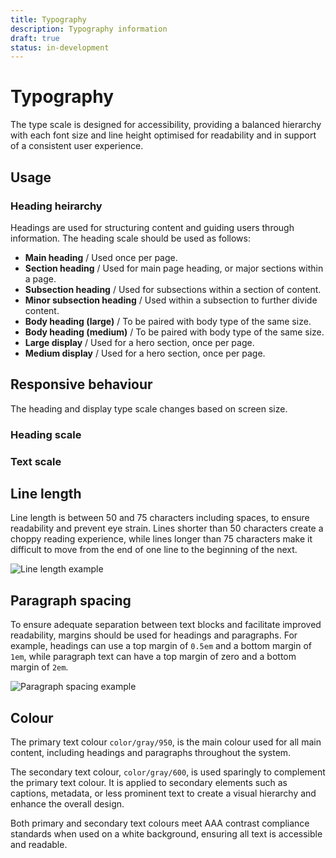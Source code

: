 ```yaml
---
title: Typography
description: Typography information
draft: true
status: in-development
---
```


# Typography

The type scale is designed for accessibility, providing a balanced hierarchy with each font size and line height optimised for readability and in support of a consistent user experience.

## Usage

### Heading heirarchy

Headings are used for structuring content and guiding users through information. The heading scale should be used as follows:

- **Main heading** / Used once per page.
- **Section heading** / Used for main page heading, or major sections within a page.
- **Subsection heading** / Used for subsections within a section of content.
- **Minor subsection heading** / Used within a subsection to further divide content.
- **Body heading (large)** / To be paired with body type of the same size.
- **Body heading (medium)** / To be paired with body type of the same size.
- **Large display** / Used for a hero section, once per page.
- **Medium display** / Used for a hero section, once per page.

## Responsive behaviour

The heading and display type scale changes based on screen size.

### Heading scale

<HeadingResponsiveSizes />

### Text scale

<TextResponsiveSizes />

## Line length

Line length is between 50 and 75 characters including spaces, to ensure readability and prevent eye strain. Lines shorter than 50 characters create a choppy reading experience, while lines longer than 75 characters make it difficult to move from the end of one line to the beginning of the next.

<Image
  src="/linelength.png"
  alt="Line length example"
  width={730}
  height={350}
/>

## Paragraph spacing

To ensure adequate separation between text blocks and facilitate improved readability, margins should be used for headings and paragraphs. For example, headings can use a top margin of `0.5em` and a bottom margin of `1em`, while paragraph text can have a top margin of zero and a bottom margin of `2em`.

<Image
  src="/paragraph-spacing.png"
  alt="Paragraph spacing example"
  width={740}
  height={248}
/>

## Colour

The primary text colour `color/gray/950`, is the main colour used for all main content, including headings and paragraphs throughout the system.

The secondary text colour, `color/gray/600`, is used sparingly to complement the primary text colour. It is applied to secondary elements such as captions, metadata, or less prominent text to create a visual hierarchy and enhance the overall design.

Both primary and secondary text colours meet AAA contrast compliance standards when used on a white background, ensuring all text is accessible and readable.
